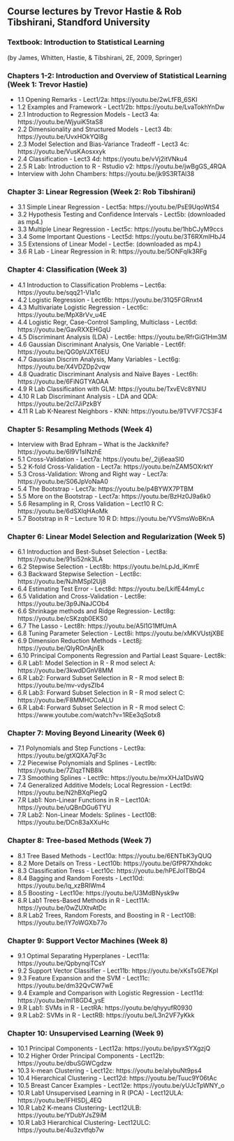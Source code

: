 ## Course lectures by Trevor Hastie & Rob Tibshirani, Standford University
### Textbook: Introduction to Statistical Learning
(by James, Whitten, Hastie, & Tibshirani, 2E, 2009, Springer)

### Chapters 1-2: Introduction and Overview of Statistical Learning (Week 1: Trevor Hastie)
*  1.1  Opening Remarks - Lect1/2a: https://youtu.be/2wLfFB_6SKI 
*	1.2  Examples and Framework - Lect1/2b: https://youtu.be/LvaTokhYnDw 
*	2.1  Introduction to Regression Models - Lect3 4a: https://youtu.be/WjyuiK5taS8 
*	2.2  Dimensionality and Structured Models - Lect3 4b: https://youtu.be/UvxHOkYQl8g 
*	2.3  Model Selection and Bias-Variance Tradeoff - Lect3 4c: https://youtu.be/VusKAosxxyk 
*	2.4  Classification - Lect3 4d: https://youtu.be/vVj2itVNku4  
*	2.5  R Lab: Introduction to R - Rstudio v2: https://youtu.be/jwBgGS_4RQA 
*	Interview with John Chambers: https://youtu.be/jk9S3RTAl38 

### Chapter 3: Linear Regression (Week 2: Rob Tibshirani) 
*	3.1  Simple Linear Regression - Lect5a: https://youtu.be/PsE9UqoWtS4 
*	3.2  Hypothesis Testing and Confidence Intervals - Lect5b: (downloaded as mp4.)
*	3.3  Multiple Linear Regression - Lect5c: https://youtu.be/1hbCJyM9ccs 
*	3.4  Some Important Questions - Lect5d: https://youtu.be/3T6RXmIHbJ4  
*	3.5  Extensions of Linear Model - Lect5e: (downloaded as mp4.) 
*	3.6  R Lab - Linear Regression in R: https://youtu.be/5ONFqIk3RFg 

### Chapter 4: Classification (Week 3)
*	4.1  Introduction to Classification Problems – Lect6a: https://youtu.be/sqq21-VIa1c 
*	4.2  Logistic Regression - Lect6b: https://youtu.be/31Q5FGRnxt4 
*	4.3  Multivariate Logistic Regression - Lect6c: https://youtu.be/MpX8rVv_u4E 
*	4.4  Logistic Regr, Case-Control Sampling, Multiclass - Lect6d: https://youtu.be/GavRXXEHGqU 
*	4.5  Discriminant Analysis (LDA) - Lect6e: https://youtu.be/RfrGiG1Hm3M 
*	4.6  Gaussian Discriminant Analysis, One Variable - Lect6f: https://youtu.be/QG0pVJXT6EU 
*	4.7  Gaussian Discrim Analysis, Many Variables - Lect6g: https://youtu.be/X4VDZDp2vqw 
*	4.8  Quadratic Discriminant Analysis and Naïve Bayes - Lect6h: https://youtu.be/6FiNGTYAOAA 
*	4.9  R Lab Classification with GLM: https://youtu.be/TxvEVc8YNlU 
*	4.10 R Lab Discriminant Analysis - LDA and QDA: https://youtu.be/2cl7JiPzkBY 
*	4.11 R Lab K-Nearest Neighbors - KNN: https://youtu.be/9TVVF7CS3F4 

### Chapter 5: Resampling Methods (Week 4)
*	Interview with Brad Ephram – What is the Jackknife? https://youtu.be/6l9V1sINzhE 
*	5.1  Cross-Validation - Lect7a: https://youtu.be/_2ij6eaaSl0 
*	5.2  K-fold Cross-Validation - Lect7a: https://youtu.be/nZAM5OXrktY 
*	5.3  Cross-Validation: Wrong and Right way - Lect7a: https://youtu.be/S06JpVoNaA0 
*	5.4  The Bootstrap - Lect7a: https://youtu.be/p4BYWX7PTBM 
*	5.5  More on the Bootstrap - Lect7a: https://youtu.be/BzHz0J9a6k0 
*	5.6  Resampling in R, Cross Validation – Lect10 R C: https://youtu.be/6dSXlqHAoMk 
*	5.7  Bootstrap in R – Lecture 10 R D: https://youtu.be/YVSmsWoBKnA 

### Chapter 6: Linear Model Selection and Regularization (Week 5)
*	6.1  Introduction and Best-Subset Selection - Lect8a: https://youtu.be/91si52nk3LA 
*	6.2  Stepwise Selection - Lect8b: https://youtu.be/nLpJd_iKmrE 
*	6.3  Backward Stepwise Selection - Lect8c: https://youtu.be/NJhMSpI2Uj8 
*	6.4  Estimating Test Error - Lect8d: https://youtu.be/LkifE44myLc 
*	6.5  Validation and Cross-Validation - Lect8e: https://youtu.be/3p9JNaJCOb4 
*	6.6  Shrinkage methods and Ridge Regression- Lect8g: https://youtu.be/cSKzqb0EKS0 
*	6.7  The Lasso - Lect8h: https://youtu.be/A5I1G1MfUmA 
*	6.8  Tuning Parameter Selection - Lect8i: https://youtu.be/xMKVUstjXBE 
*	6.9  Dimension Reduction Methods - Lect8j: https://youtu.be/QlyROnAjnEk 
*	6.10 Principal Components Regression and Partial Least Square- Lect8k:
*	6.R Lab1: Model Selection in R - R mod select A: https://youtu.be/3kwdDGnV8MM 
*	6.R Lab2: Forward Subset Selection in R - R mod select B: https://youtu.be/mv-vdysZIb4 
*	6.R Lab3: Forward Subset Selection in R - R mod select C: https://youtu.be/F8MMHCCoALU 
*	6.R Lab4: Forward Subset Selection in R - R mod select C: https://www.youtube.com/watch?v=1REe3qSotx8 

### Chapter 7: Moving Beyond Linearity (Week 6)
*	7.1  Polynomials and Step Functions - Lect9a: https://youtu.be/gtXQXA7qF3c 
*	7.2  Piecewise Polynomials and Splines - Lect9b: https://youtu.be/7ZIqzTNB8lk 
*	7.3  Smoothing Splines - Lect9c: https://youtu.be/mxXHJa1DsWQ 
*	7.4  Generalized Additive Models; Local Regression - Lect9d: https://youtu.be/N2hBXqPiegQ 
*	7.R  Lab1: Non-Linear Functions in R – Lect10A: https://youtu.be/uQBnDGu6TYU 
*	7.R  Lab2: Non-Linear Models: Splines - Lect10B: https://youtu.be/DCn83aXXuHc 

### Chapter 8: Tree-based Methods (Week 7)
*	8.1  Tree Based Methods - Lect10a: https://youtu.be/6ENTbK3yQUQ  
*	8.2  More Details on Tress - Lect10b: https://youtu.be/GfPR7Xhdokc 
*	8.3  Classification Tress - Lect10c: https://youtu.be/hPEJoITBbQ4  
*	8.4  Bagging and Random Forests - Lect10d: https://youtu.be/lq_xzBRIWm4  
*	8.5  Boosting - Lect10e: https://youtu.be/U3MdBNysk9w 
*	8.R  Lab1 Trees-Based Methods in R - Lect11A: https://youtu.be/0wZUXtvAtDc   
*	8.R  Lab2 Trees, Random Forests, and Boosting in R - Lect10B: https://youtu.be/IY7oWGXb77o   

### Chapter 9: Support Vector Machines (Week 8)
*	9.1  Optimal Separating Hyperplanes - Lect11a: https://youtu.be/QpbynqiTCsY  
*	9.2  Support Vector Classifier - Lect11b: https://youtu.be/xKsTsGE7KpI 
*	9.3  Feature Expansion and the SVM - Lect11c:  https://youtu.be/dm32QvCW7wE 
*	9.4  Example and Comparison with Logistic Regression - Lect11d: https://youtu.be/mI18GD4_ysE  
*	9.R  Lab1: SVMs in R - LectRA: https://youtu.be/qhyyufR0930  
*	9.R  Lab2: SVMs in R - LectRB: https://youtu.be/L3n2VF7yKkk 

### Chapter 10: Unsupervised Learning (Week 9)
*	10.1  Principal Components - Lect12a: https://youtu.be/ipyxSYXgzjQ 
*	10.2  Higher Order Principal Components - Lect12b: https://youtu.be/dbuSGWCgdzw 
*	10.3  k-mean Clustering - Lect12c: https://youtu.be/aIybuNt9ps4 
*	10.4  Hierarchical Clustering - Lect12d: https://youtu.be/Tuuc9Y06tAc 
*	10.5  Breast Cancer Examples - Lect12e: https://youtu.be/yUJcTpWNY_o 
*	10.R Lab1 Unsupervised Learning in R (PCA) - Lect12ULA: https://youtu.be/lFHISDj_4EQ 
*	10.R Lab2 K-means Clustering- Lect12ULB:  https://youtu.be/YDubYJsZ9iM 
*	10.R Lab3 Hierarchical Clustering- Lect12ULC: https://youtu.be/4u3zvtfqb7w 
